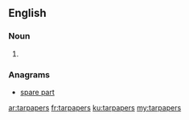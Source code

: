==English==

===Noun===
{{head|en|noun plural form}}

# {{plural of|tarpaper|lang=en}}

===Anagrams===
* [[spare part#English|spare part]]

[[ar:tarpapers]]
[[fr:tarpapers]]
[[ku:tarpapers]]
[[my:tarpapers]]